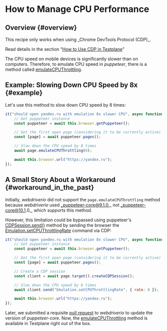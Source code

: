 
# How to Manage CPU Performance

## Overview {#overview}

<Admonition type="warning">
This recipe only works when using _Chrome DevTools Protocol (CDP)_.

Read details in the section “[How to Use CDP in Testplane][how-to-use-cdp]”

</Admonition>

The CPU speed on mobile devices is significantly slower than on computers. Therefore, to emulate CPU speed in _puppeteer_, there is a method called [emulateCPUThrottling][emulate-cpu-throttling].

## Example: Slowing Down CPU Speed by 8x {#example}

Let's use this method to slow down CPU speed by 8 times:

```javascript
it("should open yandex.ru with emulation 8x slower CPU", async function () {
    // Get puppeteer instance
    const puppeteer = await this.browser.getPuppeteer();

    // Get the first open page (considering it to be currently active)
    const [page] = await puppeteer.pages();

    // Slow down the CPU speed by 8 times
    await page.emulateCPUThrottling(8);

    await this.browser.url("https://yandex.ru");
});
```

## A Small Story About a Workaround {#workaround_in_the_past}

Initially, _webdriverio_ did not support the `page.emulateCPUThrottling` method because _webdriverio_ used _puppeteer-core@9.1.0,_ not _puppeteer-core@10.1.0_, which supports this method.

However, this limitation could be bypassed using puppeteer's [CDPSession.send()][cdp-session-send] method by sending the browser the [Emulation.setCPUThrottlingRate][emulation-set-cpu-throttling-rate] command via CDP:

```javascript
it("should open yandex.ru with emulation 8x slower CPU", async function () {
    // Get puppeteer instance
    const puppeteer = await this.browser.getPuppeteer();

    // Get the first open page (considering it to be currently active)
    const [page] = await puppeteer.pages();

    // Create a CDP session
    const client = await page.target().createCDPSession();

    // Slow down the CPU speed by 8 times
    await client.send("Emulation.setCPUThrottlingRate", { rate: 8 });

    await this.browser.url("https://yandex.ru");
});
```

Later, we submitted a requisite [pull request](https://github.com/webdriverio/webdriverio/pull/7135) to _webdriverio_ to update the version of _puppeteer-core_. Now, the [emulateCPUThrottling][emulate-cpu-throttling] method is available in Testplane right out of the box.

[how-to-use-cdp]: ../how-to-use-cdp
[emulate-cpu-throttling]: https://pptr.dev/api/puppeteer.page.emulatecputhrottling
[cdp-session-send]: https://pptr.dev/api/puppeteer.cdpsession.send
[emulation-set-cpu-throttling-rate]: https://chromedevtools.github.io/devtools-protocol/tot/Emulation/#method-setCPUThrottlingRate
